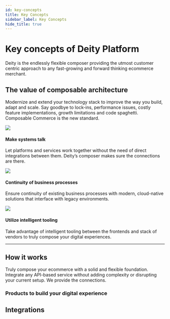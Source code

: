 ```yaml
---
id: key-concepts
title: Key Concepts
sidebar_label: Key Concepts
hide_title: true
---
```



# Key concepts of Deity Platform
<p className="desc pb20">Deity is the endlessly flexible composer providing the utmost customer centric approach to any fast-growing and forward thinking ecommerce merchant.</p>

## The value of composable architecture

Modernize and extend your technology stack to improve the way you build, adapt and scale. Say goodbye to lock-ins, performance issues, costly feature implementations, growth limitations and code spaghetti. Composable Commerce is the new standard.

<div className="flex mb40 brighten">
  <Card open="true" to="">
    <img src="/docs/img/icons/talk.svg" />
    <h4>Make systems talk</h4>
    <p>Let platforms and services work together without the need of direct integrations between them. Deity’s composer makes sure the connections are there.</p>
  </Card>
  <Card open="true" to="">
    <img src="/docs/img/icons/continuity.svg" />
    <h4>Continuity of business processes</h4>
    <p>Ensure continuity of existing business processes with modern, cloud-native solutions that interface with legacy environments.</p>
  </Card>
  <Card open="true" to="">
    <img src="/docs/img/icons/intelligent.svg" />
    <h4>Utilize intelligent tooling</h4>
    <p>Take advantage of intelligent tooling between the frontends and stack of vendors to truly compose your digital experiences.</p>
  </Card>
</div>

---

## How it works

<p className="desc pb20">Truly compose your ecommerce with a solid and flexible foundation. Integrate any API-based service without adding complexity or disrupting your current setup. We provide the connections.</p>


### Products to build your digital experience 


<ProductContent />


## Integrations


<IntegrationContent />



